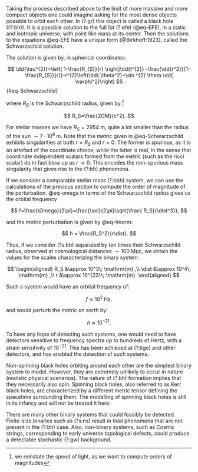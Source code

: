 

Taking the process described above to the limit of more massive and more compact objects one could imagine asking for the most dense objects possible to orbit each other. In (?:gr)  this object is called a black hole ((?:bh)). It is a possible solution to the full fat (?:efe) (@eq-EFE), in a static and isotropic universe, with point like mass at its center. Then the solutions to the equations @eq-EFE have a unique form [@Birkhoff:1923], called the Schwarzschild solution. 

The solution is given by, in spherical coordinates:  


$$
\dd{\tau^{2}}=\left[
    1-\frac{R_{S}}{r}
    \right]\dd{t^{2}}
-\frac{\dd{r^2}}{1-\frac{R_{S}}{r}}-r^{2}\left(\dd{ \theta^2}+\sin ^{2} \theta \dd{ \varphi^2}\right)
$$ {#eq-Schwarzschild}


where $R_S$ is the Schwarzschild radius, given by:^[we reinstate the speed of light, as we want to compute orders of magnitudes]

$$
R_S=\frac{2GM}{c^2}.
$$
 
For stellar masses we have $R_S=2954\; \mathrm{m}$, quite a lot smaller than the radius of the sun $\sim 7\cdot10^8\; \mathrm{m}$. Note that the metric given in @eq-Schwarzschild exhibits singularities at both $r=R_S$ and $r=0$. The former is spurious, as it is an artefact of the coordinate choice, while the latter is real, in the sense that coordinate independent scalars formed from the metric (such as the ricci scalar) do in fact blow up as $r\to0$. This encodes the non-spurious mass singularity that gives rise to the (?:bh) phenomena.

If we consider a comparable stellar mass (?:bbh) system, we can use the calculations of the previous section to compute the order of magnitude of the perturbation. @eq-omega in terms of the Schwarzschild radius gives us the orbital frequency

$$
f=\frac{\Omega}{2\pi}=\frac{\sol}{2\pi}\sqrt{\frac{ R_S}{\dist^3}},
$$

and the metric perturbation is given by @eq-hnorm:

$$
h = \frac{R_S^2}{r\dist}.
$$


Thus, if we consider (?s:bh)  separated by ten times their Schwarzschild radius, observed at cosmological distances $\sim 100 \;\mathrm{Mpc}$, we obtain the values for the scales characterizing the binary system:

$$
\begin{aligned}
R_S &\approx 10^3\; \mathrm{m} ,\\
\dist &\approx 10^4\; \mathrm{m} ,\\ 
r &\approx 10^{23}\; \mathrm{m}.
\end{aligned}
$$

Such a system would have an orbital frequency of:

$$
f\approx 10^{2}\; \mathrm{Hz},
$$

and would perturb the metric on earth by:

$$
h\approx 10^{-21}.
$$

To have any hope of detecting such systems, one would need to have detectors sensitive to frequency spectra up to hundreds of Hertz, with a strain sensitivity of $10^{-21}$. This has been achieved at (?:ligo) and other detectors, and has enabled the detection of such systems. 


Non-spinning black holes orbiting around each other are the simplest binary system to model. However, they are extremely unlikely to occur in nature (realistic physical scenarios). The nature of (?:bh) formation implies that they necessarily also spin. Spinning black holes, also referred to as Kerr black holes, are characterized by a different metric tensor defining the spacetime surrounding them. The modelling of spinning black holes is still in its infancy and will not be treated it here.

 There are many other binary systems that could feasibly be detected. Finite-size binaries such as (?s:ns) result in tidal phenomena that are not present in the (?:bh)  case. Also, non-binary systems, such as Cosmic strings, corresponding to early universe topological defects, could produce a detectable stochastic (?:gw) background.